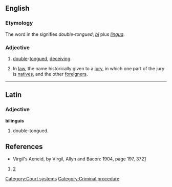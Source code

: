 ==English==

===Etymology===
The word in the {{L.}} signifies ''double-tongued''; ''[[bi]]'' plus ''[[lingua]]''.

===Adjective===
{{en-adj|-}}

# [[double]]-[[tongued]], [[deceiving]].
#{{legal}} In [[law]], the name historically given to a [[jury]], in which one part of the jury is [[natives]], and the other [[foreigners]].


----

==Latin==

===Adjective===
'''bilinguis'''

# double-tongued.

==References==
* Virgil's Aeneid, by Virgil, Allyn and Bacon: 1904, page 197, 372[http://books.google.com/books?id=QRgBAAAAYAAJ&pg=PA197&dq=Bilinguis&ei=VSBaR92gBIGmswPyx-C5DA]
#{{1728}} [http://digicoll.library.wisc.edu/cgi-bin/HistSciTech/HistSciTech-idx?type=turn&entity=HistSciTech000900240252&isize=L]
[[Category:Court systems]]
[[Category:Criminal procedure]]